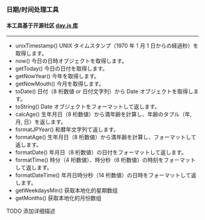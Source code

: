 
<Meta title="@common/utils/dayUtils" />

### 日期/时间处理工具

#### 本工具基于开源社区 [day.js 库](https://dayjs.gitee.io/zh-CN/)

---

- unixTimestamp() UNIX タイムスタンプ（1970 年 1 月 1 日からの経過秒）を取得します。
- now() 今日の日時オブジェクトを取得します。
- getToday() 今日の日付を取得します。
- getNowYear() 今年を取得します。
- getNowMouth() 今月を取得します。
- toDate() 日付（8 桁数値 or 日付文字列）から Date オブジェクトを取得します。
- toString() Date オブジェクトをフォーマットして返します。
- calcAge() 生年月日（8 桁数値）から満年齢を計算し、年齢のタプル（年, 月, 日）を返します。
- formatJPYear() 和暦年文字列て返します。
- formatAge() 生年月日（8 桁数値）から満年齢を計算し、フォーマットして返します。
- formatDate() 年月日（8 桁数値）の日付をフォーマットして返します。
- formatTime() 時分（4 桁数値）、時分秒（6 桁数値）の時刻をフォーマットして返します。
- formatDateTime() 年月日時分秒（14 桁数値）の日時をフォーマットして返します。
- getWeekdaysMin() 获取本地化的星期数组
- getMonths() 获取本地化的月份数组

TODO 添加详细描述
